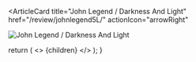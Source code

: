 <ArticleCard
  title="John Legend / Darkness And Light"
  href="/review/johnlegend5L/"
  actionIcon="arrowRight"
>

![John Legend / Darkness And Light](../../images/cd/johnlegend5L.jpg)

</ArticleCard>

  return (
    <>
      {children}
    </>
  );
}